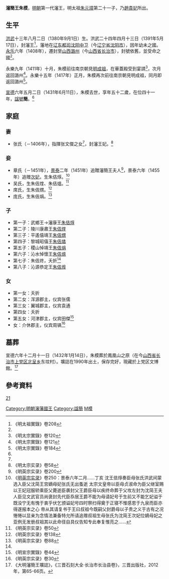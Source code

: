 '''瀋簡王朱模'''{{BD|1380年|9月1日|1431年|6月11日|catIdx=Z朱}}，[[明朝|明朝]]第一代瀋王，明太祖[[朱元璋|朱元璋]]第二十一子，乃[[趙貴妃_(明太祖)|趙貴妃]]所出。

== 生平 ==
[[洪武|洪武]]十三年八月二日（1380年9月1日）生。洪武二十四年四月十三日（1391年5月17日），封瀋王<ref>《明太祖實錄》卷208</ref>，藩地在[[辽东都司|辽东都司]][[沈阳中卫|沈阳中卫]]（今[[辽宁省|辽宁省]][[沈阳市|沈阳市]]），因年幼未之國。[[永乐|永乐]]六年（1408年），遷封至[[山西等處承宣布政使司|山西]][[潞州|潞州]]（今[[山西省|山西省]][[长治市|长治市]]），封號依舊，並受命之國<ref name=kz/>。

永樂九年（1411年）十月，朱模前往南京朝見[[明成祖|明成祖]]，在華蓋殿受到宴請<ref>《明太宗實錄》卷120</ref>，次月返回潞州<ref>《明太宗實錄》卷121</ref>。永樂十五年（1417年）正月，朱模再次前往南京朝見明成祖，同月即返回潞州<ref>《明太宗實錄》卷184</ref>。

[[宣德|宣德]]六年五月二日（1431年6月11日），朱模去世，享年五十二歲，在位四十一年，[[諡號|諡號]]'''簡'''。<ref name=kz/>

== 家庭 ==
===妻===
*张氏（－1406年），指揮张文傑之女<ref name=kz/>，封瀋王妃。<ref>《明太宗实录》卷58</ref>

===妾===
*章氏（－1451年），[[景泰_(年号)|景泰]]二年（1451年）追贈瀋簡王夫人<ref>《明英宗实录》卷200</ref>，景泰六年（1455年）追赠[[次妃|次妃]]，生朱佶焞。<ref>《[[明英宗实录|明英宗实录]]》卷250：景泰六年二月……丁亥 沈王佶焞奏臣母张氏洪武间蒙选入臣父沈简王宫嫡母妃张氏无出蚤逝 太宗文皇帝以臣母贞淑命为臣父继室赐以王妃冠服轿乘臣父薨逝臣袭封父王爵臣母以疾终命葬于父坆左封为沈简王夫人臣见文武官员尚褒封先代臣忝居王爵不能为母请妃号于生前又不能乞妃谥于既没宁无有愧于衷乎伏乞颁谥妃号四时祭扫得奠于正寝不惟感恩于九泉而臣亦得遂报本之心 帝从其请复书于王曰叔祖今既嗣父封爵母以子贵之义于古有之况惓惓以显亲为念情法兼备特允所请追赠叔祖生母张氏为沈简王次妃位嫡母妃之亚例无发册叔祖其以此命径自具仪告知专此奉复惟亮之......</ref>
*吴氏，生朱佶煃、朱佶熅。<ref>《明英宗实录》卷50</ref>
*席氏，生朱佶煟。<ref>《明英宗实录》卷138</ref>
*庞氏，生朱佶焆。<ref>《明英宗实录》卷88</ref>

=== 子 ===
*第一子：武鄉王→瀋康王[[朱佶焞|朱佶焞]]
*第二子：陵川康肅王[[朱佶煃|朱佶煃]]
*第三子：平遙僖靖王[[朱佶煟|朱佶煟]]
*第四子：黎城昭僖王[[朱佶燏|朱佶燏]]
*第五子：稷山悼靖王[[朱佶焆|朱佶焆]]
*第六子：沁水悼懷王[[朱佶熅|朱佶熅]]
*第七子：朱佶炵，夭折<ref name=kz/>
*第八子：沁源恭定王[[朱佶㷆|朱佶㷆]]

=== 女 ===
*第一女：夭折
*第二女：浑源郡主，仪宾张儒
*第三女：翼城郡主，仪宾袁通
*第四女：夭折
*第五女：河津郡主，仪宾田傑<ref>《明宣宗實錄》卷44</ref>
*女：介休郡主，仪宾周镐<ref>《明英宗实录》卷30</ref>

==墓葬==
宣德六年十二月十一日（1432年1月14日），朱模葬於鳳凰山之原（在今[[山西省|山西省]][[长治市|长治市]][[上党区|上党区]][[北呈乡|北呈乡]]东坟村）。壙誌在1990年出土，保存完好，現藏於上党区文博館。<ref name=kz>《大明瀋簡王壙誌》，《三晋石刻大全·长治市长治县卷》，三晋出版社，2012年，第65-66页。</ref>
{{Quotation|
[誌蓋]<br>
大明瀋簡王壙誌<br>
[誌文]<br>
　大明瀋簡王壙誌<br>
　王諱模，<br>
太祖高皇帝之第二十子，母趙氏。生洪武十三年<br>
　　八月二日。<br>
　冊封為瀋王。永樂六年五月十一日，受<br>
命之國。宣德六年五月二日，以疾薨，享年五十有<br>
　　二。妃張氏，指揮文傑之女。子男八人，長武鄉<br>
　　王佶焞，次陵川王佶煃、平遥王佶煟、黎城王<br>
　　佶燏、稷山王佶焆、沁水王佶煴、沁源王佶㷆，<br>
　　惟第七子佶炵早薨未封。女四人，長渾源郡<br>
　　主，次翼城郡主、河津郡主、介休郡主。王惇厚<br>
　　樂静，謹禮奉法，未嘗有過。訃聞，<br>
皇上憫念親賢，悼怛不已，特謚曰簡，遣官致祭，命<br>
　　有司治喪葬。以宣德六年十二月十一日，葬<br>
　　于鳳凰山之原。是用述其大槩，納諸幽堂云。
}}

== 參考資料 ==
{{Reflist|3}}

{{s-start}}
{{s-none|無|[[明太祖|明太祖]]始封之王}}
{{s-ttl|title=[[明朝藩王列表#瀋王|明瀋國國王]]|years=1391年－1431年}}
{{s-aft|after=子康王[[朱佶焞|朱佶焞]]}}
{{end}} 

{{明太祖皇室|nocat}}
[[category:明太祖皇子|21]]
[[Category:明朝瀋藩國王|Category:明朝瀋藩國王]]
[[Category:諡簡|Category:諡簡]]
[[Category:朱姓|M模]]